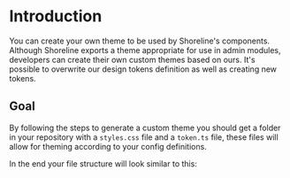 
# Introduction

You can create your own theme to be used by Shoreline's components. Although Shoreline exports a theme appropriate for use in admin modules, developers can create their own custom themes based on ours. It's possible to overwrite our design tokens definition as well as creating new tokens.

## Goal

By following the steps to generate a custom theme you should get a folder in your repository with a `styles.css` file and a `token.ts` file, these files will allow for theming according to your config definitions.

In the end your file structure will look similar to this:

<FileTree>
  <FileTree.Folder name="project" defaultOpen>
    <FileTree.Folder name="src">
      <FileTree.File name="index.ts" />
      <FileTree.File name="[...files].extension" />
    </FileTree.Folder>
    <FileTree.Folder name="shoreline" defaultOpen>
      <FileTree.File name="styles.css" />
      <FileTree.File name="tokens.ts" />
    </FileTree.Folder>
    <FileTree.File name="shoreline.config.ts" />
    <FileTree.File name="package.json" />
    <FileTree.File name="tsconfig.json" />
  </FileTree.Folder>
</FileTree>
